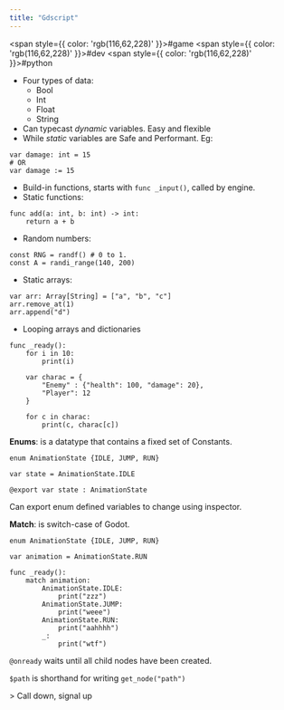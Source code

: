 ```yaml
---
title: "Gdscript"
---
```



<span style={{ color: 'rgb(116,62,228)' }}>#game</span> <span style={{ color: 'rgb(116,62,228)' }}>#dev</span> <span style={{ color: 'rgb(116,62,228)' }}>#python</span> 

- Four types of data:
	- Bool
	- Int
	- Float
	- String
- Can typecast *dynamic* variables. Easy and flexible
- While *static* variables are Safe and Performant. Eg:
```gdscript
var damage: int = 15
# OR
var damage := 15
```

- Build-in functions, starts with `func _input()`, called by engine.
- Static functions:
```gdscript
func add(a: int, b: int) -> int:
	return a + b
```

- Random numbers:
```gdscript
const RNG = randf() # 0 to 1.
const A = randi_range(140, 200)
```

- Static arrays:
```gdscript
var arr: Array[String] = ["a", "b", "c"]
arr.remove_at(1)
arr.append("d")
```

- Looping arrays and dictionaries
```gdscript
func _ready():
	for i in 10:
		print(i)
	
	var charac = {
		"Enemy" : {"health": 100, "damage": 20},
		"Player": 12
	}

	for c in charac:
		print(c, charac[c])
```

**Enums**: is a datatype that contains a fixed set of Constants.

```gdscript
enum AnimationState {IDLE, JUMP, RUN}

var state = AnimationState.IDLE

@export var state : AnimationState
```

Can export enum defined variables to change using inspector.

**Match**: is switch-case of Godot.

```gdscript
enum AnimationState {IDLE, JUMP, RUN}

var animation = AnimationState.RUN

func _ready():
	match animation:
		AnimationState.IDLE:
			print("zzz")
		AnimationState.JUMP:
			print("weee")
		AnimationState.RUN:
			print("aahhhh")
		_:
			print("wtf")
```

`@onready` waits until all child nodes have been created.

`$path` is shorthand for writing `get_node("path")`

&gt; Call down, signal up

